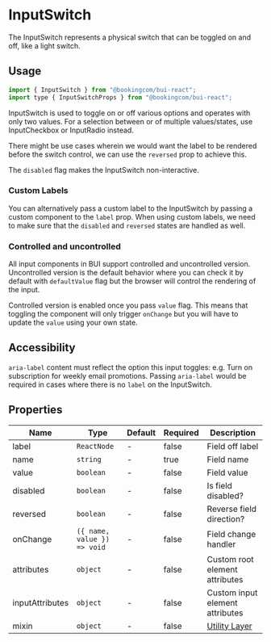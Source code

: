 # InputSwitch

<Featured>
  The InputSwitch represents a physical switch that can be toggled on and off,
  like a light switch.
</Featured>

<Grid>
  <CrossLink
    title="InputSwitch"
    type="documentation"
    text="Learn more about the InputSwitch design anatomy and best-practices."
    section="Design documentation"
    href="https://design-system.booking.com/article/bui/components/elements/input-switch/"
    target="_blank"
  />
</Grid>

## Usage

```jsx
import { InputSwitch } from "@bookingcom/bui-react";
import type { InputSwitchProps } from "@bookingcom/bui-react";
```

InputSwitch is used to toggle on or off various options and operates with only two values. For a selection between or of multiple values/states, use InputCheckbox or InputRadio instead.

<Example name="default" />

There might be use cases wherein we would want the label to be rendered before the switch control, we can use the `reversed` prop to achieve this.

<Example name="reversed" />

The `disabled` flag makes the InputSwitch non-interactive.

<Example name="disabled" />

### Custom Labels

You can alternatively pass a custom label to the InputSwitch by passing a custom component to the `label` prop.
When using custom labels, we need to make sure that the `disabled` and `reversed` states are handled as well.

<Example name="customLabel" />

### Controlled and uncontrolled

All input components in BUI support controlled and uncontrolled version.
Uncontrolled version is the default behavior where you can check it by default with `defaultValue` flag but the browser will control the rendering of the input.

<Example name="uncontrolled" />

Controlled version is enabled once you pass `value` flag.
This means that toggling the component will only trigger `onChange` but you will have to update the `value` using your own state.

<Example name="controlled" />

## Accessibility

`aria-label` content must reflect the option this input toggles: e.g. Turn on subscription for weekly email promotions.
Passing `aria-label` would be required in cases where there is no `label` on the InputSwitch.

## Properties

| Name            | Type                        | Default | Required | Description                                                                                                    |
| --------------- | --------------------------- | ------- | -------- | -------------------------------------------------------------------------------------------------------------- |
| label           | `ReactNode`                 | -       | false    | Field off label                                                                                                |
| name            | `string`                    | -       | true     | Field name                                                                                                     |
| value           | `boolean`                   | -       | false    | Field value                                                                                                    |
| disabled        | `boolean`                   | -       | false    | Is field disabled?                                                                                             |
| reversed        | `boolean`                   | -       | false    | Reverse field direction?                                                                                       |
| onChange        | `({ name, value }) => void` | -       | false    | Field change handler                                                                                           |
| attributes      | `object`                    | -       | false    | Custom root element attributes                                                                                 |
| inputAttributes | `object`                    | -       | false    | Custom input element attributes                                                                                |
| mixin             | `object`                    | -       | false    | [Utility Layer](?page=Getting%2520started%252FDevelopment%252FComponents&view=documentation#BUI-Utility-Layer) |
